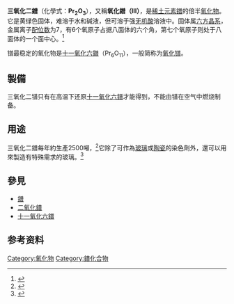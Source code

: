 {{Chembox
| Name = 三氧化二鐠
|   ImageFile = Praseodymium(III) oxide.JPG
|   ImageSize = 150px
|   ImageName = 市售三氧化二镨试剂 (99%，25g)
|   ImageFile1 = Praseodymium(III) oxide Leiem.JPG
|   ImageName1 = 一块金属镨在空气中放置，被氧化为如图的三氧化二镨。
| IUPACName = Praseodymium(III) oxide
| OtherNames = 氧化鐠（Ⅲ）
|Section1={{Chembox Identifiers
| CASNo_Ref = {{cascite|correct|CAS}}
| CASNo = 12036-32-7
| PubChem = 165911
| RTECS = 
| EINECS = 234-845-3
  }}
|Section2 = {{Chembox Properties
|   Formula = Pr<sub>2</sub>O<sub>3</sub>
|   MolarMass = 329.813
|   Appearance = 黃綠色[[固體|固體]]
|   Density = 6.9 g/cm<sup>3</sup>
|   MeltingPt = 2183 °C
|   BoilingPt = 3760 °C<ref name="hand">
{{Cite book en
 | last = Lide
 | first = David R.
 | author-link = 
 | last2 = 
 | first2 = 
 | author2-link =
 | publication-date =
 | date =
 | year = 1998
 | title = Handbook of Chemistry and Physics
 | edition = 87
 | volume = 
 | series =
 | publication-place = Boca Raton, FL
 | place = 
 | publisher = CRC Press
 | id =
 | isbn = 0849305942
 | doi =
 | oclc =
 | pages = 478
 | url = 
 | accessdate =
}}</ref>
  }}
| Section4 = {{Chembox Thermochemistry
| DeltaHf = -1809.6 kJ·mol<sup>-1</sup>
| DeltaHc = 
| Entropy = 
| HeatCapacity = 117.4 J·mol<sup>-1</sup>·K<sup>-1</sup><ref name="hand2">
{{Cite book en
 | last = Lide
 | first = David R.
 | author-link = 
 | last2 = 
 | first2 = 
 | author2-link =
 | publication-date =
 | date =
 | year = 1998
 | title = Handbook of Chemistry and Physics
 | edition = 87
 | volume = 
 | series =
 | publication-place = Boca Raton, FL
 | place = 
 | publisher = CRC Press
 | id =
 | isbn = 0849305942
 | doi =
 | oclc =
 | pages = 523
 | url = 
 | accessdate = 
}}</ref>
  }}
}}

'''三氧化二鐠'''（化學式：'''Pr<sub>2</sub>O<sub>3</sub>'''），又稱'''氧化鐠（Ⅲ）'''，是[[稀土元素|稀土元素]][[鐠|鐠]]的倍半[[氧化物|氧化物]]。它是黄绿色固体，难溶于水和碱液，但可溶于强[[无机酸|无机酸]]溶液中。固体属[[六方晶系|六方晶系]]，金属离子[[配位数|配位数]]为7，有6个氧原子占据八面体的六个角，第七个氧原子则处于八面体的一个面中心。<ref name="semi">
{{Citation
 | last =Dabrowski
 | first = Jarek 
 | author-link = 
 | last2 = Weber
 | first2 = Eicke R. 
 | author2-link =
 | last3 = 
 | first3 = 
 | author3-link =
 | publication-date =
 | date =
 | year = 2004
 | title = Predictive Simulation of Semiconductor Processing
 | edition =
 | volume = 
 | series =
 | publication-place = 
 | place = 
 | publisher = Springer
 | id =
 | isbn = 9783540204817
 | doi =
 | oclc =
 | pages = 264
 | url = http://books.google.com/books?id=oCH9tiY7VeoC&pg=PA270&dq=%22Praseodymium(III)+oxide%22+OR+%22Praseodymium+oxide%22&lr=&as_brr=3&ei=hqnBSenSIKOuzATLkN3UDg&client=firefox-a#PPA264,M1
 | accessdate = 2009-03-18
}}</ref>

镨最稳定的氧化物是[[十一氧化六鐠|十一氧化六鐠]]（Pr<sub>6</sub>O<sub>11</sub>），一般简称为[[氧化镨|氧化镨]]。

== 製備 ==
三氧化二镨只有在高温下还原[[十一氧化六鐠|十一氧化六鐠]]才能得到，不能由镨在空气中燃烧制备。

== 用途 ==
三氧化二鐠每年約生產2500噸，<ref name="nate">
{{Cite book en
 | last = Emsley
 | first = John 
 | author-link = 
 | last2 = 
 | first2 = 
 | author2-link =
 | last3 = 
 | first3 = 
 | author3-link =
 | publication-date =
 | date =
 | year = 2003
 | title = Nature's Building Blocks
 | edition =
 | volume = 
 | series =
 | publication-place = 
 | place = 
 | publisher = Oxford University Press
 | id =
 | isbn = 9780198503408
 | doi =
 | oclc =
 | pages = 341
 | url = http://books.google.com/books?id=j-Xu07p3cKwC&pg=PA268&dq=%22Praseodymium+oxide%22&lr=&as_brr=3&ei=6JHASeS8PJDoyAS56PzwCw&client=firefox-a#PPA269,M1
 | accessdate = 2009-03-18
}}</ref>它除了可作為[[玻璃|玻璃]]或[[陶瓷|陶瓷]]的染色劑外，還可以用來製造有特殊需求的玻璃。<ref name="hist">
{{Cite book en
 | last = Krebs
 | first = Robert E.
 | author-link = 
 | last2 = 
 | first2 = 
 | author2-link =
 | last3 = 
 | first3 = 
 | author3-link =
 | publication-date =
 | date =
 | year = 2006
 | title = The History and Use of our Earth's Chemical Elements
 | edition =
 | volume = 
 | series =
 | publication-place = 
 | place = 
 | publisher = Greenwood Publishing Group
 | id =
 | isbn = 9780313334382
 | doi =
 | oclc =
 | pages = 283
 | url = http://books.google.com/books?id=yb9xTj72vNAC&pg=PA283&dq=%22Praseodymium(III)+oxide%22+OR+%22Praseodymium+oxide%22&lr=&as_brr=3&ei=263BSY-LEY6WzgST66XQCA&client=firefox-a
 | accessdate = 2009-03-18
}}</ref>

== 參見 ==

*[[鐠|鐠]]
*[[二氧化鐠|二氧化鐠]]
*[[十一氧化六鐠|十一氧化六鐠]]

== 参考资料 ==
{{reflist|2}}

{{镨化合物}}
{{氧化物}}

[[Category:氧化物|Category:氧化物]]
[[Category:鐠化合物|Category:鐠化合物]]